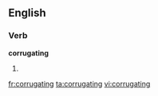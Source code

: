 ==English==

===Verb===
'''corrugating'''

# {{present participle of|[[corrugate]]}}

[[fr:corrugating]]
[[ta:corrugating]]
[[vi:corrugating]]